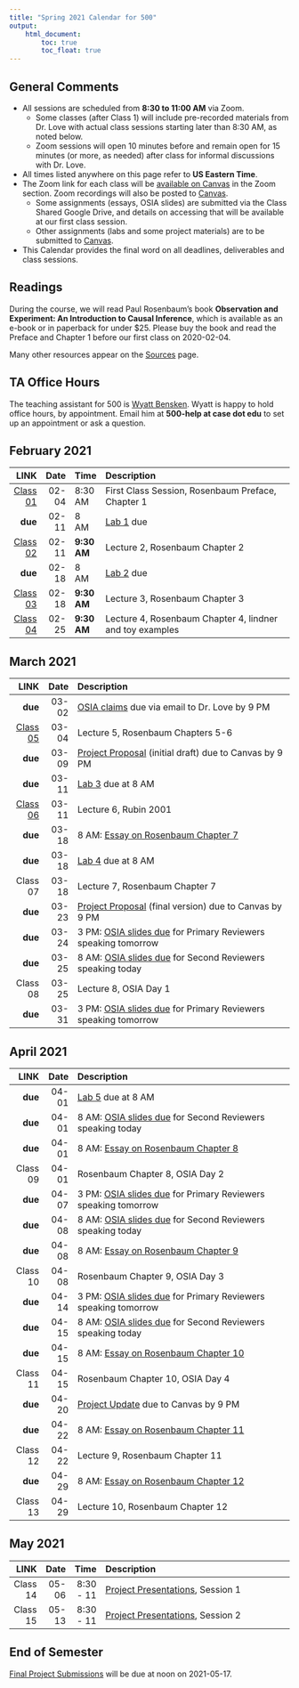 ```yaml
---
title: "Spring 2021 Calendar for 500"
output: 
    html_document:
        toc: true
        toc_float: true
---
```


## General Comments {-}

- All sessions are scheduled from **8:30 to 11:00 AM** via Zoom. 
    - Some classes (after Class 1) will include pre-recorded materials from Dr. Love with actual class sessions starting later than 8:30 AM, as noted below.
    - Zoom sessions will open 10 minutes before and remain open for 15 minutes (or more, as needed) after class for informal discussions with Dr. Love.
- All times listed anywhere on this page refer to **US Eastern Time**.
- The Zoom link for each class will be [available on Canvas](https://canvas.case.edu) in the Zoom section. Zoom recordings will also be posted to [Canvas](https://canvas.case.edu).
    - Some assignments (essays, OSIA slides) are submitted via the Class Shared Google Drive, and details on accessing that will be available at our first class session. 
    - Other assignments (labs and some project materials) are to be submitted to [Canvas](https://canvas.case.edu).
- This Calendar provides the final word on all deadlines, deliverables and class sessions. 

## Readings

During the course, we will read Paul Rosenbaum's book **Observation and Experiment: An Introduction to Causal Inference**, which is available as an e-book or in paperback for under $25. Please buy the book and read the Preface and Chapter 1 before our first class on 2020-02-04.

Many other resources appear on the [Sources](https://github.com/THOMASELOVE/500-2021/tree/master/sources) page.

## TA Office Hours

The teaching assistant for 500 is [Wyatt Bensken](https://wyattbensken.com/). Wyatt is happy to hold office hours, by appointment. Email him at **500-help at case dot edu** to set up an appointment or ask a question.

## February 2021

LINK | Date | Time | Description
--------: | -------: | ------- | :-------------------------------------------------------
[Class 01](https://github.com/THOMASELOVE/500-2021/tree/master/classes/class01) | 02-04 | 8:30 AM | First Class Session, Rosenbaum Preface, Chapter 1
**due** | 02-11 | 8 AM | [Lab 1](https://github.com/THOMASELOVE/500-2021/tree/master/labs) due 
[Class 02](https://github.com/THOMASELOVE/500-2021/tree/master/classes/class02) | 02-11 | **9:30 AM** | Lecture 2, Rosenbaum Chapter 2
**due** | 02-18 | 8 AM | [Lab 2](https://github.com/THOMASELOVE/500-2021/tree/master/labs) due
[Class 03](https://github.com/THOMASELOVE/500-2021/tree/master/classes/class03) | 02-18 | **9:30 AM** | Lecture 3, Rosenbaum Chapter 3
[Class 04](https://github.com/THOMASELOVE/500-2021/tree/master/classes/class04) | 02-25 | **9:30 AM** | Lecture 4, Rosenbaum Chapter 4, lindner and toy examples

## March 2021

LINK | Date | Description
--------: | -------: | :-------------------------------------------------------
**due** | 03-02 | [OSIA claims](https://github.com/THOMASELOVE/500-2021/tree/master/osia) due via email to Dr. Love by 9 PM
[Class 05](https://github.com/THOMASELOVE/500-2021/tree/master/classes/class05) | 03-04 | Lecture 5, Rosenbaum Chapters 5-6
**due** | 03-09 | [Project Proposal](https://github.com/THOMASELOVE/500-2021/blob/master/project/01_proposal.md) (initial draft) due to Canvas by 9 PM
**due** | 03-11 | [Lab 3](https://github.com/THOMASELOVE/500-2021/tree/master/labs) due at 8 AM
[Class 06](https://github.com/THOMASELOVE/500-2021/tree/master/classes/class06) | 03-11 | Lecture 6, Rubin 2001
**due** | 03-18 | 8 AM: [Essay on Rosenbaum Chapter 7](https://github.com/THOMASELOVE/500-2021/blob/master/essays/README.md)
**due** | 03-18 | [Lab 4](https://github.com/THOMASELOVE/500-2021/tree/master/labs) due at 8 AM
Class 07 | 03-18 | Lecture 7, Rosenbaum Chapter 7
**due** | 03-23 | [Project Proposal](https://github.com/THOMASELOVE/500-2021/blob/master/project/01_proposal.md) (final version) due to Canvas by 9 PM
**due** | 03-24 | 3 PM: [OSIA slides due](https://github.com/THOMASELOVE/500-2021/tree/master/osia) for Primary Reviewers speaking tomorrow
**due** | 03-25 | 8 AM: [OSIA slides due](https://github.com/THOMASELOVE/500-2021/tree/master/osia) for Second Reviewers speaking today
Class 08 | 03-25 | Lecture 8, OSIA Day 1
**due** | 03-31 | 3 PM: [OSIA slides due](https://github.com/THOMASELOVE/500-2021/tree/master/osia) for Primary Reviewers speaking tomorrow

## April 2021

LINK | Date | Description
--------: | -------: | :-------------------------------------------------------
**due** | 04-01 | [Lab 5](https://github.com/THOMASELOVE/500-2021/tree/master/labs) due at 8 AM
**due** | 04-01 | 8 AM: [OSIA slides due](https://github.com/THOMASELOVE/500-2021/tree/master/osia) for Second Reviewers speaking today
**due** | 04-01 | 8 AM: [Essay on Rosenbaum Chapter 8](https://github.com/THOMASELOVE/500-2021/blob/master/essays/README.md)
Class 09 | 04-01 | Rosenbaum Chapter 8, OSIA Day 2
**due** | 04-07 | 3 PM: [OSIA slides due](https://github.com/THOMASELOVE/500-2021/tree/master/osia) for Primary Reviewers speaking tomorrow
**due** | 04-08 | 8 AM: [OSIA slides due](https://github.com/THOMASELOVE/500-2021/tree/master/osia) for Second Reviewers speaking today
**due** | 04-08 | 8 AM: [Essay on Rosenbaum Chapter 9](https://github.com/THOMASELOVE/500-2021/blob/master/essays/README.md)
Class 10 | 04-08 | Rosenbaum Chapter 9, OSIA Day 3
**due** | 04-14 | 3 PM: [OSIA slides due](https://github.com/THOMASELOVE/500-2021/tree/master/osia) for Primary Reviewers speaking tomorrow
**due** | 04-15 | 8 AM: [OSIA slides due](https://github.com/THOMASELOVE/500-2021/tree/master/osia) for Second Reviewers speaking today
**due** | 04-15 | 8 AM: [Essay on Rosenbaum Chapter 10](https://github.com/THOMASELOVE/500-2021/blob/master/essays/README.md)
Class 11 | 04-15 | Rosenbaum Chapter 10, OSIA Day 4
**due** | 04-20 | [Project Update](https://github.com/THOMASELOVE/500-2021/blob/master/project/02_update.md) due to Canvas by 9 PM
**due** | 04-22 | 8 AM: [Essay on Rosenbaum Chapter 11](https://github.com/THOMASELOVE/500-2021/blob/master/essays/README.md)
Class 12 | 04-22 | Lecture 9, Rosenbaum Chapter 11
**due** | 04-29 | 8 AM: [Essay on Rosenbaum Chapter 12](https://github.com/THOMASELOVE/500-2021/blob/master/essays/README.md)
Class 13 | 04-29 | Lecture 10, Rosenbaum Chapter 12

## May 2021

LINK | Date | Time | Description
--------: | -------: | -------: |:-------------------------------------------------------
Class 14 | 05-06 | 8:30 - 11 | [Project Presentations](https://github.com/THOMASELOVE/500-2021/tree/master/project), Session 1
Class 15 | 05-13 | 8:30 - 11 | [Project Presentations](https://github.com/THOMASELOVE/500-2021/tree/master/project), Session 2

## End of Semester

[Final Project Submissions](https://github.com/THOMASELOVE/500-2021/tree/master/project) will be due at noon on 2021-05-17.



